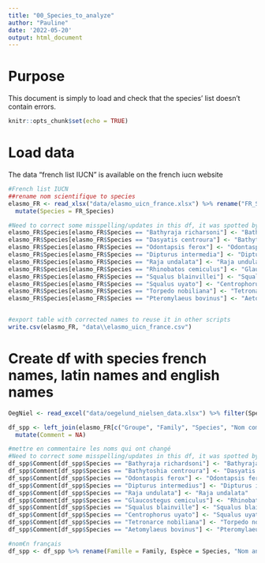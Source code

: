 ```yaml
---
title: "00_Species_to_analyze"
author: "Pauline"
date: '2022-05-20'
output: html_document
---
```

# Purpose
This document is simply to load and check that the species' list doesn't contain errors.

```r
knitr::opts_chunk$set(echo = TRUE)
```

# Load data
The data "french list IUCN" is available on the french iucn website
```r
#French list IUCN
##rename nom scientifique to species
elasmo_FR <- read_xlsx("data/elasmo_uicn_france.xlsx") %>% rename("FR_Species" = "Nom scientifique", "Family" = "Famille") %>% 
  mutate(Species = FR_Species)

#Need to correct some misspelling/updates in this df, it was spotted by the NAs after the first run
elasmo_FR$Species[elasmo_FR$Species == "Bathyraja richarsoni"] <- "Bathyraja richardsoni"
elasmo_FR$Species[elasmo_FR$Species == "Dasyatis centroura"] <- "Bathytoshia centroura"
elasmo_FR$Species[elasmo_FR$Species == "Odontapsis ferox"] <- "Odontaspis ferox"
elasmo_FR$Species[elasmo_FR$Species == "Dipturus intermedia"] <- "Dipturus intermedius"
elasmo_FR$Species[elasmo_FR$Species == "Raja undalata"] <- "Raja undulata"
elasmo_FR$Species[elasmo_FR$Species == "Rhinobatos cemiculus"] <- "Glaucostegus cemiculus"
elasmo_FR$Species[elasmo_FR$Species == "Squalus blainvillei"] <- "Squalus blainville"
elasmo_FR$Species[elasmo_FR$Species == "Squalus uyato"] <- "Centrophorus uyato"
elasmo_FR$Species[elasmo_FR$Species == "Torpedo nobiliana"] <- "Tetronarce nobiliana"
elasmo_FR$Species[elasmo_FR$Species == "Pteromylaeus bovinus"] <- "Aetomylaeus bovinus"


#export table with corrected names to reuse it in other scripts
write.csv(elasmo_FR, "data\\elasmo_uicn_france.csv")
```

# Create df with species french names, latin names and english names
```r
OegNiel <- read_excel("data/oegelund_nielsen_data.xlsx") %>% filter(Species %in% species_names) %>% select(Species,Common_name_FB) 

df_spp <- left_join(elasmo_FR[c("Groupe", "Family", "Species", "Nom commun")], OegNiel) %>% arrange(Groupe, Family, Species) %>%
  mutate(Comment = NA)

#mettre en commentaire les noms qui ont changé
#Need to correct some misspelling/updates in this df, it was spotted by the NAs after the first run
df_spp$Comment[df_spp$Species == "Bathyraja richardsoni"] <- "Bathyraja richarsoni"
df_spp$Comment[df_spp$Species == "Bathytoshia centroura"] <- "Dasyatis centroura"
df_spp$Comment[df_spp$Species == "Odontaspis ferox"] <- "Odontapsis ferox"
df_spp$Comment[df_spp$Species == "Dipturus intermedius"] <- "Dipturus intermedia"
df_spp$Comment[df_spp$Species == "Raja undulata"] <- "Raja undalata"
df_spp$Comment[df_spp$Species == "Glaucostegus cemiculus"] <- "Rhinobatos cemiculus"
df_spp$Comment[df_spp$Species == "Squalus blainville"] <- "Squalus blainvillei"
df_spp$Comment[df_spp$Species == "Centrophorus uyato"] <- "Squalus uyato"
df_spp$Comment[df_spp$Species == "Tetronarce nobiliana"] <- "Torpedo nobiliana"
df_spp$Comment[df_spp$Species == "Aetomylaeus bovinus"] <- "Pteromylaeus bovinus"

#nom€n français
df_spp <- df_spp %>% rename(Famille = Family, Espèce = Species, "Nom anglais" = "Common_name_FB")
```
